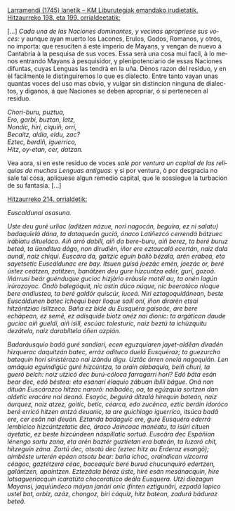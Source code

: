 {{goiburua|izenburua=Hiztegi Hirukoitzeko hitzaurreko testuak|egilea=[[Author:Manuel Larramendi|Manuel Larramendi]]|}}

<ins>Larramendi (1745) lanetik – KM Liburutegiak emandako irudietatik. Hitzaurreko 198. eta 199. orrialdeetatik:</ins>

<span lang="es">{{aingura|1}}[...] ''Cada una de las Naciones dominantes, y vecinas apropriese sus voces:'' y aunque ayan muerto los Lacones, Erulos, Godos, Romanos, y otros, no importa: que resuciten á este imperio de Mayans, y vengan de nuevo á Cantabria à la pesquisa de sus voces. Essa serà una cosa mui facil, à lo menos entrando Mayans à pesquisidor, y plenipotenciario de essas Naciones difuntas, cuyas Lenguas las tendrà en la uña. Dènos razon del residuo, y en èl facilmente le distinguiremos lo que es dialecto. Entre tanto vayan unas quantas voces del uso mas obvio, y vulgar sin distincion ninguna de dialectos, y diganos, á que Naciones se deben apropriar, ó si pertenecen al residuo.</span>

<span lang="eu">{{aingura|2}}''Chori-buru, puztua,''</br>
''Ero, garbi, buztan, latz,''</br>
''Nondic, hiri, ciquiñ, orrí,''</br>
''Becaitz, aldia, eldu, zac?''</br>
''Eztec, berdiñ, iguerrico,''</br>
''Hitz, oy-etan, cer, datzan.''</br></span>

<span lang="es">{{aingura|3}}Vea aora, si en este residuo de voces ''sale por ventura un capital de las reliquias de muchas Lenguas antiguas'': y si por ventura, ò por desgracia no sale tal cosa, apliquese algun remedio capital, que le sossiegue la turbacion de su fantasìa. [...]</span>

<ins>Hitzaurreko 214. orrialdetik:</ins>

<span lang="eu">{{aingura|4}}''Euscaldunai osasuna.''

{{aingura|5}}''Uste deu guré urliac (aditzen názue, norí nagocán, beguíra, ez ni salatu) badaquielá dána, ta dataqueán guciá, ónaco Latiñezcó cerrendá bátzuec irábiatu ditueláco. Aiñ arró dabill, aiñ da bere-buru, aiñ berez, ta beré buruz beteá, ta üanditua dágo, non dirudién, iñor ere eztaucalá ecertán, naiz dala aundi, naiz chiqui. Euscára da, gaitzic eguin baliò bézala, arén erábea, eta sayetsetic Euscáldunac ere bay. Itsuen guisá joezác emén, joezác or, beré ústez ceátzen, zatitzen, banátzen deu gure hizcuntza edér, gurí, gozoá. Iñárrusi beár guénduque gucioc hizjário eráusle motél au, ta onén lagún irúrazayac. Ondò balegóquit, nic astin dúco núque, nic beeratúco nioque bere andíustea, ta beré galdór quiscúr, luceá. Niri eztagoquidánean, beste Euscáldunen batec ichequi bear lioque saill oní, iñon dirarén etsai hitzóntziac isiltzeco. Baña ez bide du Eusquéra gaisoác, are bere echápean, ez semê, ez adisquide biotz onéz nai dioníc: ta argátican daude guciac aiñ gueldi, aiñ isill, escúac tolesturic, naiz beztú ta ichùzquitu dezátela, naiz darabíltela óñen azpián.''

{{aingura|6}}''Badaráusquio badá guré sandiari, ecen eguzquiaren jayet-aldêan diradén hizquerac daquitzán batec, erráz adituco duelá Eusquéraz; ta guezurcho batequín horí sinistérazo nai izándu digu. Uztâc árren onelá nagoquián. Len amáquia eguindigúc guré hizcúntza, ta orain alabaquia, beiñ churí, ta gueró belch: noiz utzicó dec burú-cóloca farragarri horí? Edó báta esán bear dec, edó béstea: eta esanarí élaquio zábuan ibilli bágue. Oná non dituán Euscárazco hitzac naroró: naibadéc, oa, ta egúzquia sortzen dan aldetic eracáre nai deaná. Esayóc, beguirá ditzalá hirequin bateán, naiz áurquez, naiz atzez, goitic, betíc, céarca, edo zucénca, eztic berdin idoróco beré erricó hitzen antzá deuanic, ta are guichiago iguerríco, itsúca badâ ere, cer esân nai deuán. Eztanda badaguíc ere, gure Eusquéra ederrá lembicico hizcúntzetatic dec, áraco Jaincoac manéatu, ta isúri cituen áyetatic, ez beste hizcúndeen náspillatic sortuá. Euscâra dec Espáñian lénengo sartu zana, eta arén baztér guztietan era bateán, ta luzaró chit, hitzeguín zána. Zartú dec, atsotú dec (eztec hitz au Erderaz esangó); aimbéste urterén epéan atsotu bear: baña ichoc, oraindican vizcorra céagoc, gaztétzera céac, baceaquic beré buruá chucunquiró edertzen, gaIántzen, apaintzen. Eztezâala bèraz ùste, hiré esán mesánacquin, hire lotsagueriacquin icaratúta chocoratúco deála Eusquera. Utzi diozagun Mayansi, jaquiúndeco máyan janári oníc ifinten eztigunâri, ezpadá lapico ustel bat, arbiz, azáz, chongoz, biri cáquiz, hitz batean, zadurá báduraz beteâ.''</span>
